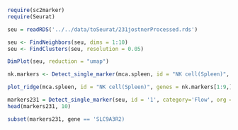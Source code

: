 ```r
require(sc2marker)
require(Seurat)
```

```r
seu = readRDS('../../data/toSeurat/231jostnerProcessed.rds')
```

```r
seu <- FindNeighbors(seu, dims = 1:10)
seu <- FindClusters(seu, resolution = 0.05)
```

```r
DimPlot(seu, reduction = "umap")
```

```r
nk.markers <- Detect_single_marker(mca.spleen, id = "NK cell(Spleen)", category = "Flow", org = "Human")
```

```r
plot_ridge(mca.spleen, id = "NK cell(Spleen)", genes = nk.markers[1:9,]$gene, ncol = 3, assay = "RNA", aggr.other = F)
```

```r
markers231 = Detect_single_marker(seu, id = '1', category='Flow', org = 'Human', self.db = './sc2MarkerGenes.csv')
head(markers231, 10)
```

```r
subset(markers231, gene == 'SLC9A3R2)
```
